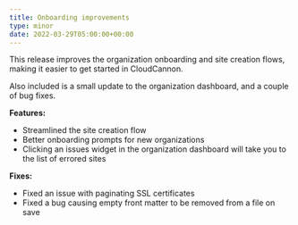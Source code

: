 ```yaml
---
title: Onboarding improvements
type: minor
date: 2022-03-29T05:00:00+00:00
---
```

This release improves the organization onboarding and site creation flows, making it easier to get started in CloudCannon.

Also included is a small update to the organization dashboard, and a couple of bug fixes.

**Features:**

* Streamlined the site creation flow
* Better onboarding prompts for new organizations
* Clicking an issues widget in the organization dashboard will take you to the list of errored sites

**Fixes:**

* Fixed an issue with paginating SSL certificates
* Fixed a bug causing empty front matter to be removed from a file on save
